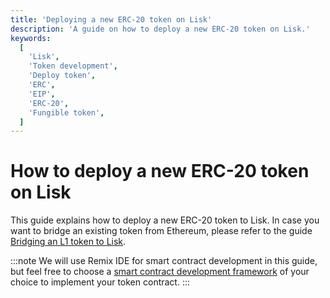 ```yaml
---
title: 'Deploying a new ERC-20 token on Lisk'
description: 'A guide on how to deploy a new ERC-20 token on Lisk.'
keywords:
  [
    'Lisk',
    'Token development',
    'Deploy token',
    'ERC',
    'EIP',
    'ERC-20',
    'Fungible token',
  ]
---
```


# How to deploy a new ERC-20 token on Lisk

This guide explains how to deploy a new ERC-20 token to Lisk.
In case you want to bridge an existing token from Ethereum, please refer to the guide [Bridging an L1 token to Lisk](../add-token-to-lisk).

:::note
We will use Remix IDE for smart contract development in this guide, but feel free to choose a [smart contract development framework](/category/building-on-lisk/deploying-smart-contract) of your choice to implement your token contract.
:::

<PartialExample />
